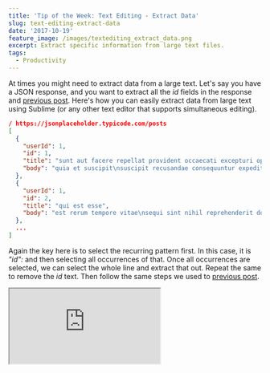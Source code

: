 ```yaml
---
title: 'Tip of the Week: Text Editing - Extract Data'
slug: text-editing-extract-data
date: '2017-10-19'
feature_image: /images/textediting_extract_data.png
excerpt: Extract specific information from large text files.
tags:
  - Productivity
---
```

At times you might need to extract data from a large text. Let's say you have a JSON response, and you want to extract all the _id_ fields in the response and [previous post](/blog/text-editing-split-or-combine-multiple-lines/). Here's how you can easily extract data from large text using Sublime (or any other text editor that supports simultaneous editing).

```json
/ https://jsonplaceholder.typicode.com/posts
[
  {
    "userId": 1,
    "id": 1,
    "title": "sunt aut facere repellat provident occaecati excepturi optio reprehenderit",
    "body": "quia et suscipit\nsuscipit recusandae consequuntur expedita et cum\nreprehenderit molestiae ut ut quas totam\nnostrum rerum est autem sunt rem eveniet architecto"
  },
  {
    "userId": 1,
    "id": 2,
    "title": "qui est esse",
    "body": "est rerum tempore vitae\nsequi sint nihil reprehenderit dolor beatae ea dolores neque\nfugiat blanditiis voluptate porro vel nihil molestiae ut reiciendis\nqui aperiam non debitis possimus qui neque nisi nulla"
  },
  ...
]

```

Again the key here is to select the recurring pattern first. In this case, it is _"id":_ and then selecting all occurrences of that. Once all occurrences are selected, we can select the whole line and extract that out. Repeat the same to remove the _id_ text. Then follow the same steps we used to [previous post](/blog/text-editing-split-or-combine-multiple-lines/).

<iframe src="https://www.youtube.com/embed/ouKm7Wkldp0" />

Hope this helps you to extract data from large text files.
